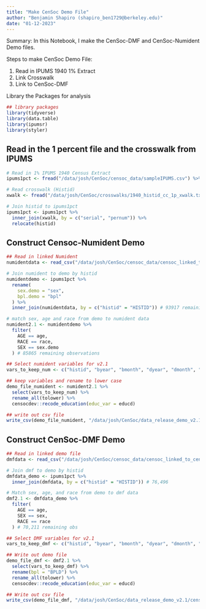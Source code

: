 ```yaml
---
title: "Make CenSoc Demo File"
author: "Benjamin Shapiro (shapiro_ben1729@berkeley.edu)"
date: "01-12-2023"
---
```


Summary: In this Notebook, I make the CenSoc-DMF and CenSoc-Numident Demo files. 

Steps to make CenSoc Demo File:

(1) Read in IPUMS 1940 1% Extract
(2) Link Crosswalk 
(2) Link to CenSoc-DMF 

Library the Packages for analysis 
```r
## library packages
library(tidyverse)
library(data.table)
library(ipumsr)
library(styler)
```

## Read in the 1 percent file and the crosswalk from IPUMS
```r
# Read in 1% IPUMS 1940 Census Extract
ipums1pct <- fread("/data/josh/CenSoc/censoc_data/sampleIPUMS.csv") %>% rename_all(tolower)

# Read crosswalk (Histid)
xwalk <- fread("/data/josh/CenSoc/crosswalks/1940_histid_cc_1p_xwalk.txt")

# Join histid to ipums1pct
ipums1pct <- ipums1pct %>%
  inner_join(xwalk, by = c("serial", "pernum")) %>%
  relocate(histid)
```

## Construct Censoc-Numident Demo
```r
## Read in linked Numident 
numidentdata <- read_csv("/data/josh/CenSoc/censoc_data/censoc_linked_to_census/v2.1/censoc_numident_v2.1_linked.csv")

# Join numident to demo by histid
numidentdemo <- ipums1pct %>%
  rename(
    sex.demo = "sex",
    bpl.demo = "bpl"
  ) %>%
  inner_join(numidentdata, by = c("histid" = "HISTID")) # 93917 remaining observations

# match sex, age and race from demo to numident data
numident2.1 <- numidentdemo %>%
  filter(
    AGE == age,
    RACE == race,
    SEX == sex.demo
  ) # 85865 remaining observations

## Select numident variables for v2.1
vars_to_keep_num <- c("histid", "byear", "bmonth", "dyear", "dmonth", "death_age", "race_first", "race_first_cyear", "race_last", "bpl_string", "zip_residence", "socstate", "socstate_string", "age_first_application", "link_abe_exact_conservative", "weight", "weight_conservative", "PERWT", "AGE", "SEX", "bpl", "MBPL", "FBPL", "EDUCD", "EMPSTATD", "HISPAN", "INCNONWG", "INCWAGE", "MARST", "NATIVITY", "OCC", "OCCSCORE", "OWNERSHP", "PERNUM", "RACE", "RENT", "SERIAL", "STATEFIP", "URBAN")

## keep variables and rename to lower case 
demo_file_numident <- numident2.1 %>%
  select(vars_to_keep_num) %>% 
  rename_all(tolower) %>% 
  censocdev::recode_education(educ_var = educd) 

## write out csv file 
write_csv(demo_file_numident, "/data/josh/CenSoc/data_release_demo_v2.1/censoc_numident_demo_v2.1.csv")
```

## Construct CenSoc-DMF Demo
```r
## Read in linked demo file 
dmfdata <- read_csv("/data/josh/CenSoc/censoc_data/censoc_linked_to_census/v2.1/censoc_dmf_v2.1_linked.csv")

# Join dmf to demo by histid
dmfdata_demo <- ipums1pct %>%
  inner_join(dmfdata, by = c("histid" = "HISTID")) # 76,496

# Match sex, age, and race from demo to dmf data
dmf2.1 <- dmfdata_demo %>%
  filter(
    AGE == age,
    SEX == sex,
    RACE == race
  ) # 70,211 remaining obs

## Select DMF variables for v2.1
vars_to_keep_dmf <- c("histid", "byear", "bmonth", "dyear", "dmonth", "death_age", "link_abe_exact_conservative", "weight", "weight_conservative", "PERWT", "AGE", "SEX", "BPLD", "MBPL", "FBPL", "EDUCD", "EMPSTATD", "HISPAN", "INCNONWG", "INCWAGE", "MARST", "NATIVITY", "OCC", "OCCSCORE", "OWNERSHP", "PERNUM", "RACE", "RENT", "SERIAL", "STATEFIP", "URBAN")

## Write out demo file 
demo_file_dmf <- dmf2.1 %>%
  select(vars_to_keep_dmf) %>%
  rename(bpl = "BPLD") %>%
  rename_all(tolower) %>% 
  censocdev::recode_education(educ_var = educd) 

## Write out csv file 
write_csv(demo_file_dmf, "/data/josh/CenSoc/data_release_demo_v2.1/censoc_dmf_demo_v2.1.csv")
```

